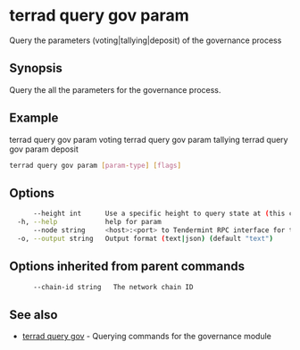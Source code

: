 # terrad query gov param

Query the parameters (voting|tallying|deposit) of the governance process

## Synopsis

Query the all the parameters for the governance process.

## Example
terrad query gov param voting
terrad query gov param tallying
terrad query gov param deposit

```sh Terrad
terrad query gov param [param-type] [flags]
```

## Options

```sh Terrad
      --height int      Use a specific height to query state at (this can error if the node is pruning state)
  -h, --help            help for param
      --node string     <host>:<port> to Tendermint RPC interface for this chain (default "tcp://localhost:26657")
  -o, --output string   Output format (text|json) (default "text")
```

## Options inherited from parent commands

```sh Terrad
      --chain-id string   The network chain ID
```

## See also

* [terrad query gov](terrad_query_gov.mdx)	 - Querying commands for the governance module


